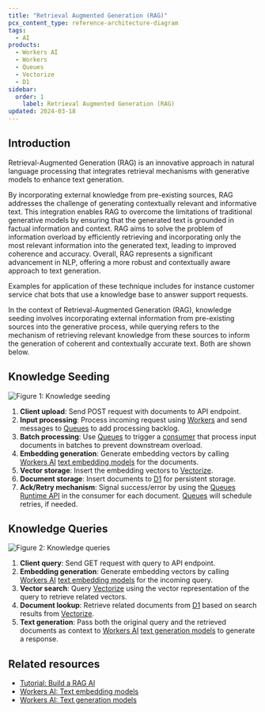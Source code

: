 ```yaml
---
title: "Retrieval Augmented Generation (RAG)"
pcx_content_type: reference-architecture-diagram
tags:
  - AI
products:
  - Workers AI
  - Workers
  - Queues
  - Vectorize
  - D1
sidebar:
  order: 1
	label: Retrieval Augmented Generation (RAG)
updated: 2024-03-18
---
```


## Introduction

Retrieval-Augmented Generation (RAG) is an innovative approach in natural language processing that integrates retrieval mechanisms with generative models to enhance text generation.

By incorporating external knowledge from pre-existing sources, RAG addresses the challenge of generating contextually relevant and informative text. This integration enables RAG to overcome the limitations of traditional generative models by ensuring that the generated text is grounded in factual information and context. RAG aims to solve the problem of information overload by efficiently retrieving and incorporating only the most relevant information into the generated text, leading to improved coherence and accuracy. Overall, RAG represents a significant advancement in NLP, offering a more robust and contextually aware approach to text generation.

Examples for application of these technique includes for instance customer service chat bots that use a knowledge base to answer support requests.

In the context of Retrieval-Augmented Generation (RAG), knowledge seeding involves incorporating external information from pre-existing sources into the generative process, while querying refers to the mechanism of retrieving relevant knowledge from these sources to inform the generation of coherent and contextually accurate text. Both are shown below.

## Knowledge Seeding

![Figure 1: Knowledge seeding](~/assets/images/reference-architecture/rag-ref-architecture-diagrams/rag-architecture-seeding.svg "Figure 1: Knowledge seeding")

1. **Client upload**: Send POST request with documents to API endpoint.
2. **Input processing**: Process incoming request using [Workers](/workers/) and send messages to [Queues](/queues/) to add processing backlog.
3. **Batch processing**: Use [Queues](/queues/) to trigger a [consumer](/queues/reference/how-queues-works/#consumers) that process input documents in batches to prevent downstream overload.
4. **Embedding generation**: Generate embedding vectors by calling [Workers AI](/workers-ai/) [text embedding models](/workers-ai/models/#text-embeddings) for the documents.
5. **Vector storage**: Insert the embedding vectors to [Vectorize](/vectorize/).
6. **Document storage**: Insert documents to [D1](/d1/) for persistent storage.
7. **Ack/Retry mechanism**: Signal success/error by using the [Queues Runtime API](/queues/configuration/javascript-apis/#message) in the consumer for each document. [Queues](/queues/) will schedule retries, if needed.

## Knowledge Queries

![Figure 2: Knowledge queries](~/assets/images/reference-architecture/rag-ref-architecture-diagrams/rag-architecture-query.svg "Figure 2: Knowledge queries")

1. **Client query**: Send GET request with query to API endpoint.
2. **Embedding generation**: Generate embedding vectors by calling [Workers AI](/workers-ai/) [text embedding models](/workers-ai/models/#text-embeddings) for the incoming query.
3. **Vector search**: Query [Vectorize](/vectorize/) using the vector representation of the query to retrieve related vectors.
4. **Document lookup**: Retrieve related documents from [D1](/d1/) based on search results from [Vectorize](/vectorize/).
5. **Text generation**: Pass both the original query and the retrieved documents as context to [Workers AI](/workers-ai/) [text generation models](/workers-ai/models/#text-generation) to generate a response.

## Related resources

- [Tutorial: Build a RAG AI](/workers-ai/tutorials/build-a-retrieval-augmented-generation-ai/)
- [Workers AI: Text embedding models](/workers-ai/models/#text-embeddings)
- [Workers AI: Text generation models](/workers-ai/models/#text-generation)
